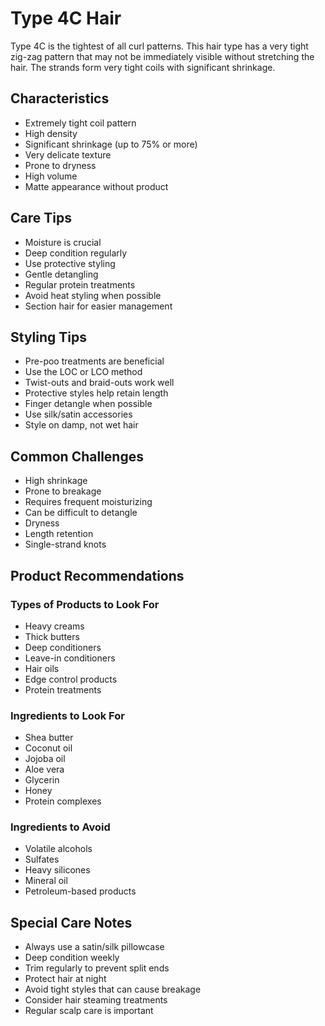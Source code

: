 # Type 4C Hair

Type 4C is the tightest of all curl patterns. This hair type has a very tight zig-zag pattern that may not be immediately visible without stretching the hair. The strands form very tight coils with significant shrinkage.

## Characteristics

- Extremely tight coil pattern
- High density
- Significant shrinkage (up to 75% or more)
- Very delicate texture
- Prone to dryness
- High volume
- Matte appearance without product

## Care Tips

- Moisture is crucial
- Deep condition regularly
- Use protective styling
- Gentle detangling
- Regular protein treatments
- Avoid heat styling when possible
- Section hair for easier management

## Styling Tips

- Pre-poo treatments are beneficial
- Use the LOC or LCO method
- Twist-outs and braid-outs work well
- Protective styles help retain length
- Finger detangle when possible
- Use silk/satin accessories
- Style on damp, not wet hair

## Common Challenges

- High shrinkage
- Prone to breakage
- Requires frequent moisturizing
- Can be difficult to detangle
- Dryness
- Length retention
- Single-strand knots

## Product Recommendations

### Types of Products to Look For

- Heavy creams
- Thick butters
- Deep conditioners
- Leave-in conditioners
- Hair oils
- Edge control products
- Protein treatments

### Ingredients to Look For

- Shea butter
- Coconut oil
- Jojoba oil
- Aloe vera
- Glycerin
- Honey
- Protein complexes

### Ingredients to Avoid

- Volatile alcohols
- Sulfates
- Heavy silicones
- Mineral oil
- Petroleum-based products

## Special Care Notes

- Always use a satin/silk pillowcase
- Deep condition weekly
- Trim regularly to prevent split ends
- Protect hair at night
- Avoid tight styles that can cause breakage
- Consider hair steaming treatments
- Regular scalp care is important
